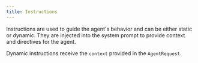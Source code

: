 ```yaml
---
title: Instructions
---
```



Instructions are used to guide the agent's behavior and can be either static or dynamic. They are injected into the system prompt to provide context and directives for the agent.

Dynamic instructions receive the `context` provided in the `AgentRequest`.

<Tabs>
  <TabItem label="TypeScript">
    <Code
      code={extractTypescriptAgentInstructionTypes(["InstructionParam"])}
      lang="typescript"
      title="types.ts"
    />
  </TabItem>
  <TabItem label="Rust">
    <Code
      code={extractRustAgentInstructionTypes(["InstructionParam"])}
      lang="rust"
      title="types.rs"
    />
  </TabItem>
  <TabItem label="Go">
    <Code
      code={extractGoAgentInstructionTypes(["InstructionParam"])}
      lang="go"
      title="types.go"
    />
  </TabItem>
</Tabs>

